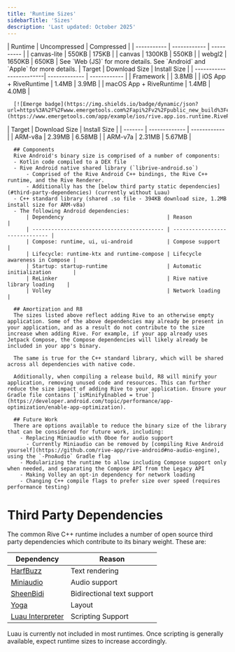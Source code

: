 ```yaml
---
title: 'Runtime Sizes'
sidebarTitle: 'Sizes'
description: 'Last updated: October 2025'
---
```


<Tabs>
  <Tab title="Web (JS)">
      | Runtime     | Uncompressed | Compressed |
      | ----------- | ------------ | ---------- |
      | canvas-lite | 550KB        | 175KB      |
      | canvas      | 1300KB       | 550KB      |
      | webgl2      | 1650KB       | 650KB      |
  </Tab>
  <Tab title="React">
      See `Web (JS)` for more details.
  </Tab>
  <Tab title="React Native">
      See `Android` and `Apple` for more details. 
  </Tab>
  <Tab title="Apple">
      | Target                  | Download Size | Install Size |
      | ------------------------| ------------- | ------------ |
      | Framework               |               | 3.8MB        |
      | iOS App + RiveRuntime   | 1.4MB         | 3.9MB        |
      | macOS App + RiveRuntime | 1.4MB         | 4.0MB        |

      [![Emerge badge](https://img.shields.io/badge/dynamic/json?url=https%3A%2F%2Fwww.emergetools.com%2Fapi%2Fv2%2Fpublic_new_build%3FexampleId%3Drive.app.ios.runtime.RiveRuntime%26platform%3Dios%26badgeOption%3Dversion_and_max_install_size%26buildType%3Drelease&query=%24.badgeMetadata&logo=apple&label=RiveRuntime)](https://www.emergetools.com/app/example/ios/rive.app.ios.runtime.RiveRuntime/release)
  </Tab>
  <Tab title="Android">
      | Target  | Download Size | Install Size |
      | ------- | ------------- | ------------ |
      | ARM-v8a | 2.39MB        | 6.58MB       |
      | ARM-v7a | 2.31MB        | 5.67MB       |

      ## Components
      Rive Android's binary size is comprised of a number of components:
      - Kotlin code compiled to a DEX file
      - Rive Android native shared library (`librive-android.so`)
          - Comprised of the Rive Android C++ bindings, the Rive C++ runtime, and the Rive Renderer.
          - Additionally has the [below third party static dependencies](#third-party-dependencies) (currently without Luau)
      - C++ standard library (shared .so file - 394KB download size, 1.2MB install size for ARM-v8a)
      - The following Android dependencies:
          | Dependency                                 | Reason                         |
          | ------------------------------------------ | ------------------------------ |
          | Compose: runtime, ui, ui-android           | Compose support                |
          | Lifecycle: runtime-ktx and runtime-compose | Lifecycle awareness in Compose |
          | Startup: startup-runtime                   | Automatic initialization       |
          | ReLinker                                   | Rive native library loading    |
          | Volley                                     | Network loading                |

      ## Amortization and R8
      The sizes listed above reflect adding Rive to an otherwise empty application. Some of the above dependencies may already be present in your application, and as a result do not contribute to the size increase when adding Rive. For example, if your app already uses Jetpack Compose, the Compose dependencies will likely already be included in your app's binary.

      The same is true for the C++ standard library, which will be shared across all dependencies with native code.

      Additionally, when compiling a release build, R8 will minify your application, removing unused code and resources. This can further reduce the size impact of adding Rive to your application. Ensure your Gradle file contains [`isMinifyEnabled = true`](https://developer.android.com/topic/performance/app-optimization/enable-app-optimization).

      ## Future Work
      There are options available to reduce the binary size of the library that can be considered for future work, including:
        - Replacing Miniaudio with Oboe for audio support
          - Currently Miniaudio can be removed by [compiling Rive Android yourself](https://github.com/rive-app/rive-android#no-audio-engine), using the `-PnoAudio` Gradle flag
        - Modularizing the runtime to allow including Compose support only when needed, and separating the Compose API from the Legacy API
        - Making Volley an opt-in dependency for network loading
        - Changing C++ compile flags to prefer size over speed (requires performance testing)
  </Tab>
</Tabs>

# Third Party Dependencies
The common Rive C++ runtime includes a number of open source third party dependencies which contribute to its binary weight. These are:

| Dependency                                            | Reason                     |
| ----------------------------------------------------- | -------------------------- |
| [HarfBuzz](https://github.com/harfbuzz/harfbuzz)      | Text rendering             |
| [Miniaudio](https://github.com/mackron/miniaudio)     | Audio support              |
| [SheenBidi](https://github.com/Tehreer/SheenBidi)     | Bidirectional text support |
| [Yoga](https://github.com/facebook/yoga)              | Layout                     |
| [Luau Interpreter](https://github.com/luau-lang/luau) | Scripting Support          |

<Note>Luau is currently not included in most runtimes. Once scripting is generally available, expect runtime sizes to increase accordingly.</Note>
